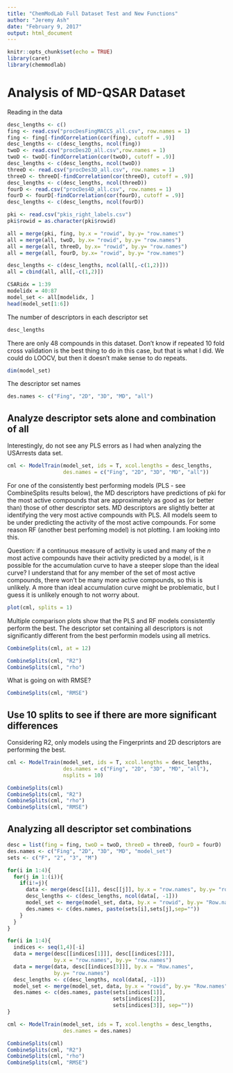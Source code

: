 ```yaml
---
title: "ChemModLab Full Dataset Test and New Functions"
author: "Jeremy Ash"
date: "February 9, 2017"
output: html_document
---
```


```r
knitr::opts_chunk$set(echo = TRUE)
library(caret)
library(chemmodlab)
```

# Analysis of MD-QSAR Dataset

Reading in the data

```r
desc_lengths <- c()
fing <- read.csv("procDesFingMACCS_all.csv", row.names = 1)
fing <- fing[-findCorrelation(cor(fing), cutoff = .9)]
desc_lengths <- c(desc_lengths, ncol(fing))
twoD <- read.csv("procDes2D_all.csv",row.names = 1)
twoD <- twoD[-findCorrelation(cor(twoD), cutoff = .9)]
desc_lengths <- c(desc_lengths, ncol(twoD))
threeD <- read.csv("procDes3D_all.csv", row.names = 1)
threeD <- threeD[-findCorrelation(cor(threeD), cutoff = .9)]
desc_lengths <- c(desc_lengths, ncol(threeD))
fourD <- read.csv("procDes4D_all.csv", row.names = 1)
fourD <- fourD[-findCorrelation(cor(fourD), cutoff = .9)]
desc_lengths <- c(desc_lengths, ncol(fourD))

pki <- read.csv("pkis_right_labels.csv")
pki$rowid = as.character(pki$rowid)

all = merge(pki, fing, by.x = "rowid", by.y= "row.names")
all = merge(all, twoD, by.x= "rowid", by.y= "row.names")
all = merge(all, threeD, by.x= "rowid", by.y= "row.names")
all = merge(all, fourD, by.x= "rowid", by.y= "row.names")

desc_lengths <- c(desc_lengths, ncol(all[,-c(1,2)]))
all = cbind(all, all[,-c(1,2)])

CSARidx = 1:39
modelidx = 40:87
model_set <- all[modelidx, ]
head(model_set[1:6])

```

The number of descriptors in each descriptor set

```r
desc_lengths
```

There are only 48 compounds in this dataset.  Don't know if repeated 10 fold cross validation is the best thing to do in this case, but that is what I did.  We could do LOOCV, but then it doesn't make sense to do repeats.

```r
dim(model_set)
```

The descriptor set names

```r
des.names <- c("Fing", "2D", "3D", "MD", "all")
```

## Analyze descriptor sets alone and combination of all

Interestingly, do not see any PLS errors as I had when analyzing the USArrests data set.

```r
cml <- ModelTrain(model_set, ids = T, xcol.lengths = desc_lengths,
                  des.names = c("Fing", "2D", "3D", "MD", "all"))
```

For one of the consistently best performing models (PLS - see CombineSplits results below), the MD descriptors have predictions of pki for the most active compounds that are approximately as good as (or better than) those of other descriptor sets.  MD descriptors are slightly better at identifying the very most active compounds with PLS.  All models seem to be under predicting the activity of the most active compounds.  For some reason RF (another best perfoming model) is not plotting.  I am looking into this.

Question: if a continuous measure of activity is used and many of the $n$ most active compounds have their activity predicted by a model, is it possible for the accumulation curve to have a steeper slope than the ideal curve?  I understand that for any member of the set of most active compounds, there won't be many more active compounds, so this is unlikely.  A more than ideal accumulation curve might be problematic, but I guess it is unlikely enough to not worry about.

```r
plot(cml, splits = 1)
```

Multiple comparison plots show that the PLS and RF models consistently perform the best.  The descriptor set containing all descriptors is not significantly different from the best performin models using all metrics.

```r
CombineSplits(cml, at = 12)
```

```r
CombineSplits(cml, "R2")
CombineSplits(cml, "rho")
```

What is going on with RMSE?

```r
CombineSplits(cml, "RMSE")
```

## Use 10 splits to see if there are more significant differences

Considering R2, only models using the Fingerprints and 2D descriptors are performing the best.

```r
cml <- ModelTrain(model_set, ids = T, xcol.lengths = desc_lengths,
                  des.names = c("Fing", "2D", "3D", "MD", "all"),
                  nsplits = 10)
```

```r
CombineSplits(cml)
CombineSplits(cml, "R2")
CombineSplits(cml, "rho")
CombineSplits(cml, "RMSE")
```

## Analyzing all descriptor set combinations

```r

desc = list(fing = fing, twoD = twoD, threeD = threeD, fourD = fourD)
des.names <- c("Fing", "2D", "3D", "MD", "model_set")
sets <- c("F", "2", "3", "M")

for(i in 1:4){
  for(j in 1:(i)){
    if(i!=j){
      data <- merge(desc[[i]], desc[[j]], by.x = "row.names", by.y= "row.names")
      desc_lengths <- c(desc_lengths, ncol(data[, -1]))
      model_set <- merge(model_set, data, by.x = "rowid", by.y= "Row.names")
      des.names <- c(des.names, paste(sets[i],sets[j],sep=""))
    }
  }
}

for(i in 1:4){
  indices <- seq(1,4)[-i]
  data = merge(desc[[indices[1]]], desc[[indices[2]]],
               by.x = "row.names", by.y= "row.names")
  data = merge(data, desc[[indices[3]]], by.x = "Row.names",
               by.y= "row.names")
  desc_lengths <- c(desc_lengths, ncol(data[, -1]))
  model_set <- merge(model_set, data, by.x = "rowid", by.y= "Row.names")
  des.names <- c(des.names, paste(sets[indices[1]],
                                  sets[indices[2]],
                                  sets[indices[3]], sep=""))
}
```

```r
cml <- ModelTrain(model_set, ids = T, xcol.lengths = desc_lengths,
                  des.names = des.names)

CombineSplits(cml)
CombineSplits(cml, "R2")
CombineSplits(cml, "rho")
CombineSplits(cml, "RMSE")
```

